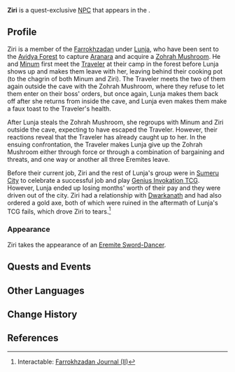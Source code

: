 {{Character Infobox
|type             = Quest NPC
|image            = NPC Ziri.png
|region           = Sumeru
|location         = Sumeru
|affiliation      = The Eremites
}}
'''Ziri''' is a quest-exclusive [[NPC]] that appears in the {{Quest|Starry Night Chapter}}.

==Profile==
Ziri is a member of the [[Farrokhzadan]] under [[Lunja]], who have been sent to the [[Avidya Forest]] to capture [[Aranara]] and acquire a [[Zohrah Mushroom]]. He and [[Minum]] first meet the [[Traveler]] at their camp in the forest before Lunja shows up and makes them leave with her, leaving behind their cooking pot (to the chagrin of both Minum and Ziri). The Traveler meets the two of them again outside the cave with the Zohrah Mushroom, where they refuse to let them enter on their boss' orders, but once again, Lunja makes them back off after she returns from inside the cave, and Lunja even makes them make a faux toast to the Traveler's health.

After Lunja steals the Zohrah Mushroom, she regroups with Minum and Ziri outside the cave, expecting to have escaped the Traveler. However, their reactions reveal that the Traveler has already caught up to her. In the ensuing confrontation, the Traveler makes Lunja give up the Zohrah Mushroom either through force or through a combination of bargaining and threats, and one way or another all three Eremites leave.

Before their current job, Ziri and the rest of Lunja's group were in [[Sumeru City]] to celebrate a successful job and play [[Genius Invokation TCG]]. However, Lunja ended up losing months' worth of their pay and they were driven out of the city. Ziri had a relationship with [[Dwarkanath]] and had also ordered a gold axe, both of which were ruined in the aftermath of Lunja's TCG fails, which drove Ziri to tears.<ref>Interactable: [[Farrokhzadan Journal|Farrokhzadan Journal (II)]]</ref>

===Appearance===
Ziri takes the appearance of an [[Eremite Sword-Dancer]].

==Quests and Events==
{{Quests and Events}}
<!--
==Trivia==
* 
-->
==Other Languages==
{{Other Languages
|default_hidden = 1
|en      = Ziri
|zhs     = 齐里
|zhs_rm  = Qílǐ
|zht     = 齊里
|zht_rm  = Qílǐ
|ja      = ズィリ
|ja_rm   = Ziri
|ko      = 지리
|es      = Ziri
|fr      = Ziri
|ru      = Зири
|th      = Ziri
|vi      = Ziri
|de      = Ziri
|id      = Ziri
|pt      = Ziri
|tr      = Ziri
|it      = Ziri
}}

==Change History==
{{Change History|3.0}}

==References==
{{Reflist}}